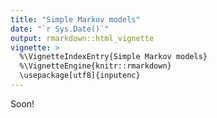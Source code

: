 ```yaml
---
title: "Simple Markov models"
date: "`r Sys.Date()`"
output: rmarkdown::html_vignette
vignette: >
  %\VignetteIndexEntry{Simple Markov models}
  %\VignetteEngine{knitr::rmarkdown}
  \usepackage[utf8]{inputenc}
---
```


Soon!
